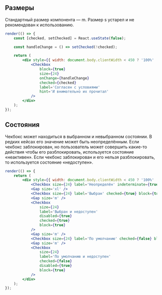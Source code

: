 ## Размеры

Стандартный размер компонента — m. Размер s устарел и не рекомендован к использованию.

```jsx live
render(() => {
    const [checked, setChecked] = React.useState(false);

    const handleChange = () => setChecked(!checked);

    return (
        <div style={{ width: document.body.clientWidth < 450 ? '100%' : 320 }}>
            <Checkbox
                block={true}
                size={24}
                onChange={handleChange}
                checked={checked}
                label='Согласен с условиями'
                hint='И внимательно их прочитал'
            />
        </div>
    );
});
```

## Состояния

Чекбокс может находиться в выбранном и невыбранном состоянии. В редких кейсах его значение может быть неопределённым.
Если чекбокс заблокирован, но пользователь может совершить какие-то действия чтобы его разблокировать, используется состояние «неактивен».
Если чекбокс заблокирован и его нельзя разблокировать, то используется состояние «недоступен».

```jsx live
render(() => {
    return (
        <div style={{ width: document.body.clientWidth < 450 ? '100%' : 320 }}>
            <Checkbox size={24} label='Неопределён' indeterminate={true} block={true} />
            <Gap size='xl' />
            <Checkbox size={24} label='Выбран' checked={true} block={true} />
            <Gap size='m' />
            <Checkbox
                size={24}
                label='Выбран и недоступен'
                disabled={true}
                checked={true}
                block={true}
            />
            <Gap size='m' />
            <Checkbox size={24} label='По умолчанию' checked={false} block={true} />
            <Gap size='m' />
            <Checkbox
                size={24}
                label='По умолчанию и недоступен'
                checked={false}
                disabled={true}
                block={true}
            />
        </div>
    );
});
```
